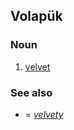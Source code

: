 ==Volapük==

===Noun===
{{head|vo|noun}}

# [[velvet]]

===See also===
* {{l|vo|veluvik}} = ''[[velvety]]''